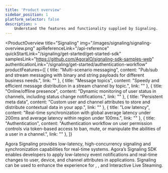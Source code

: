 ```yaml
---
title: 'Product overview'
sidebar_position: 1
platform_selector: false
description: >
    Understand the features and functionality supplied by Signaling.
---
```



<ProductOverview
  title="Signaling"
  img="/images/signaling/signaling-overview.png"
  apiReferenceLink="/api-reference"
  quickStartLink="/signaling/get-started/get-started-sdk"
  samplesLink="https://github.com/AgoraIO/signaling-sdk-samples-web"
  authenticationLink="/signaling/get-started/authentication-workflow"
  productFeatures={[
    {
      title: "Multi-scenario messaging",
      content: "Pub/sub and stream messaging with binary and string payloads for different business needs.",
      link: ""
    },
    {
      title: "Message topics",
      content: "Speedy and efficient message distribution in a stream channel by topic.",
      link: ""
    },
    {
      title: "Online/offline presence",
      content: "Dynamic monitoring of user status in channels, including status change notifications.",
      link: ""
    },
    {
      title: "Persistent meta data",
      content: "Custom user and channel attributes to store and distribute contextual data in your app.",
      link: ""
    },
    {
      title: "Low latency",
      content: "Real-time synchronization with global average latency under 200ms and average latency within region under 100ms.",
      link: ""
    },
    {
      title: "Authentication",
      content: "Authentication workflow on user permission controls via token-based access to ban, mute, or manipulate the abilities of a user in a channel.",
      link: ""
    },
  ]}

>

Agora Signaling provides low-latency, high-concurrency signaling and synchronization capabilities for real-time systems. Agora’s Signaling SDK enables developers to apply low-latency event notifications and real-time changes to user, device, and channel attributes in applications. Signaling can be used to enhance the experience for <Vg k="AUDIO" />, <Vg k="VIDEO" />, and Interactive Live Steaming.



</ProductOverview>